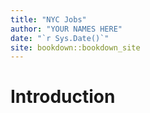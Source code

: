 ```yaml
--- 
title: "NYC Jobs"
author: "YOUR NAMES HERE"
date: "`r Sys.Date()`"
site: bookdown::bookdown_site
---
```


# Introduction

